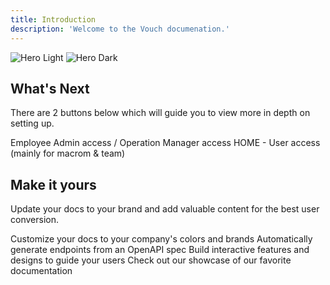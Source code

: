 ```yaml
---
title: Introduction
description: 'Welcome to the Vouch documenation.'
---
```


<img
  className="block dark:hidden"
  src="/images/hero-light.svg"
  alt="Hero Light"
/>
<img
  className="hidden dark:block"
  src="/images/hero-dark.svg"
  alt="Hero Dark"
/>

## What's Next

There are 2 buttons below which will guide you to view more in depth on setting up.

<CardGroup cols={2}>
  <Card
    title="User Admin Access"
    icon="pen-to-square"
    href="https://vouch.mintlify.app/Getting Started"
  >
    Employee Admin access / Operation Manager access
  </Card>
  <Card
    title="HOME User Access"
    icon="image"
    href="https://vouch.mintlify.app/development"
  >
    HOME - User access (mainly for macrom & team)
  </Card>
</CardGroup>

## Make it yours

Update your docs to your brand and add valuable content for the best user conversion.

<CardGroup cols={2}>
  <Card
    title="Customize Style"
    icon="palette"
    href="https://mintlify.com/docs/settings/global"
  >
    Customize your docs to your company's colors and brands
  </Card>
  <Card
    title="Reference APIs"
    icon="code"
    href="https://mintlify.com/docs/api-playground/openapi"
  >
    Automatically generate endpoints from an OpenAPI spec
  </Card>
  <Card
    title="Add Components"
    icon="screwdriver-wrench"
    href="https://mintlify.com/docs/components/accordion"
  >
    Build interactive features and designs to guide your users
  </Card>
  <Card
    title="Get Inspiration"
    icon="stars"
    href="https://mintlify.com/customers"
  >
    Check out our showcase of our favorite documentation
  </Card>
</CardGroup>
